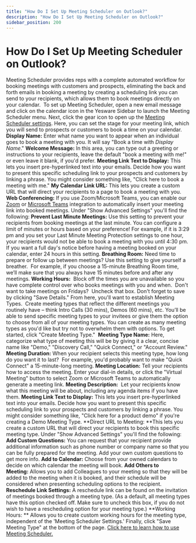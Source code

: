 ```yaml
---
title: "How Do I Set Up Meeting Scheduler on Outlook?"
description: "How Do I Set Up Meeting Scheduler on Outlook?"
sidebar_position: 200
---
```


# How Do I Set Up Meeting Scheduler on Outlook?

Meeting Scheduler provides reps with a complete automated workflow for booking meetings with customers and prospects, eliminating the back and forth emails in booking a meeting by creating a scheduling link you can send to your recipients, which allows them to book meetings directly on your calendar. 
To set up Meeting Scheduler, open a new email message and click on the calendar icon in the Yesware Sidebar to launch the Meeting Scheduler menu. Next, click the gear icon to open up the [Meeting Scheduler settings](https://app.yesware.com/account/meeting_scheduler).
Here, you can set the stage for your meeting link, which you will send to prospects or customers to book a time on your calendar.
**Display Name:** Enter what name you want to appear when an individual goes to book a meeting with you. It will say "Book a time with *Display Name*."
**Welcome Message:** In this area, you can type out a greeting or instructions to your recipients, leave the default "book a meeting with me!" or even leave it blank, if you'd prefer.
**Meeting Link Text to Display:** This lets you insert pre-hyperlinked text into your emails. Decide how you want to present this specific scheduling link to your prospects and customers by linking a phrase. You might consider something like, "Click here to book a meeting with me."
**My Calendar Link URL:** This lets you create a custom URL that will direct your recipients to a page to book a meeting with you.  
**Web Conferencing:** If you use Zoom/Microsoft Teams, you can enable our [Zoom](https://support.yesware.com/hc/en-us/articles/15420616129431-How-to-Use-Zoom-Details-in-Meeting-Scheduler-Outlook-) or [Microsoft Teams](/docs/general/how-to-use-microsoft-teams-details-in) integration to automatically insert your meeting link into booked meetings.
Under "Show Advanced Settings" you'll find the following:
**Prevent Last Minute Meetings:** Use this setting to prevent your recipients from booking meetings at the last minute. You can configure a limit of minutes or hours based on your preference! For example, if it is 3:29 pm and you set your Last Minute Meeting Protection settings to one hour, your recipients would not be able to book a meeting with you until 4:30 pm. If you want a full day's notice before having a meeting booked on your calendar, enter 24 hours in this setting.
**Breathing Room:** Need time to prepare or follow up between meetings? Use this setting to give yourself a breather.  For example, if you choose a 15-minute Breathing Room time, we’ll make sure that you always have 15 minutes before and after any meetings.
**Working Hours:**  Block off the times you are unavailable so you have complete control over who books meetings with you and when.  Don't want to take meetings on Fridays?  Uncheck that box.
Don't forget to save by clicking "Save Details."
From here, you'll want to establish Meeting Types.  Create meeting types that reflect the different meetings you routinely have – think Intro Calls (30 mins), Demos (60 mins), etc. You’ll be able to send specific meeting types to your invitees or give them the option to choose from all of your meeting types. You can create as many meeting types as you'd like but try not to overwhelm them with options.
To get started, click "Create Meeting Type." 
**Meeting Type Name:** Here, categorize what type of meeting this will be by giving it a clear, concise name like "Demo," "Discovery Call," "Quick Connect," or "Account Review."
**Meeting Duration:** When your recipient selects this meeting type, how long do you want it to last?  For example, you'd probably want to make "Quick Connect" a 15-minute-long meeting.
**Meeting Location:** Tell your recipients how to access the meeting. Enter your dial-in details, or click the "Virtual Meeting" button to select Zoom or Microsoft Teams to automatically generate a meeting link.
**Meeting Description:**  Let your recipients know what this meeting will be about, including any agenda items if you have them.
**Meeting Link Text to Display:** This lets you insert pre-hyperlinked text into your emails. Decide how you want to present this specific scheduling link to your prospects and customers by linking a phrase. You might consider something like, "Click here for a product demo" if you're creating a Demo Meeting Type.
**Direct URL to Meeting: **This lets you create a custom URL that will direct your recipients to book this specific meeting type.
Under "Show Advanced Settings" you'll find the following:
**Add Custom Questions:** You can request that your recipient provide additional information such as phone number or company name so that you can be fully prepared for the meeting. Add your own custom questions to get more info.
**Add to Calendar:** Choose from your owned calendars to decide on which calendar the meeting will book.
**Add Others to Meeting:** Allows you to add Colleagues to your meeting so that they will be added to the meeting when it is booked, and their schedule will be considered when presenting scheduling options to the recipient.
**Reschedule Link Settings:** A reschedule link can be found on the invitation of meetings booked through a meeting type. (As a default, all meeting types have this option checked off. Make sure to uncheck this box, if you do not wish to have a rescheduling option for your meeting type.)
**Working Hours: ** Allows you to create custom working hours for the meeting type, independent of the 'Meeting Scheduler Settings.'
Finally, click "Save Meeting Type" at the bottom of the page.
[Click here to learn how to use Meeting Scheduler.](/docs/meeting-scheduler/meeting-types/how-do-i-use-meeting-scheduler-with)